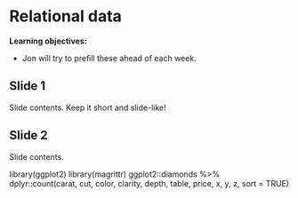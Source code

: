 # Relational data

**Learning objectives:**

- Jon will try to prefill these ahead of each week.

## Slide 1

Slide contents. 
Keep it short and slide-like!

## Slide 2

Slide contents.

library(ggplot2)
library(magrittr)
ggplot2::diamonds %>% dplyr::count(carat, cut, color, clarity, depth, table, price, x, y, z, sort = TRUE)

